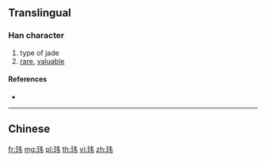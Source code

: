 {{character info/new}}
{{also|瑋}}
==Translingual==

===Han character===
{{Han char|rn=96|rad=玉|as=04|sn=8|four=|canj=MGQS}}

# type of jade
# [[rare]], [[valuable]]

====References====
* {{Han ref|kx=0728.211|hdz=21103.050|uh=73AE|ud=29614}}

----

==Chinese==
{{zh-see|瑋}}

[[fr:玮]]
[[mg:玮]]
[[pl:玮]]
[[th:玮]]
[[vi:玮]]
[[zh:玮]]